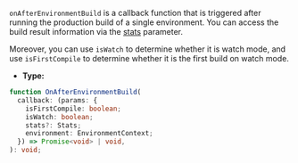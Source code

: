 `onAfterEnvironmentBuild` is a callback function that is triggered after running the production build of a single environment. You can access the build result information via the [stats](https://webpack.js.org/api/node/#stats-object) parameter.

Moreover, you can use `isWatch` to determine whether it is watch mode, and use `isFirstCompile` to determine whether it is the first build on watch mode.

- **Type:**

```ts
function OnAfterEnvironmentBuild(
  callback: (params: {
    isFirstCompile: boolean;
    isWatch: boolean;
    stats?: Stats;
    environment: EnvironmentContext;
  }) => Promise<void> | void,
): void;
```
